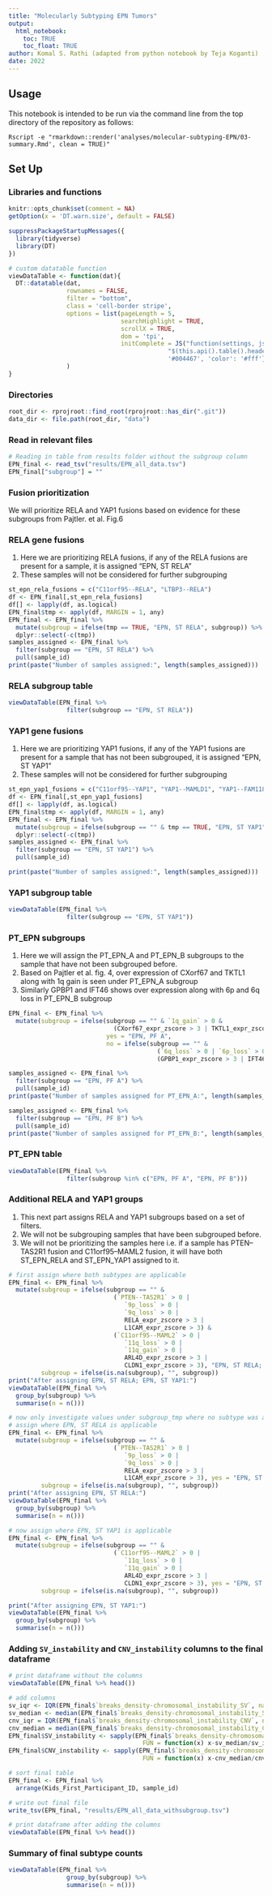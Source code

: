```yaml
---
title: "Molecularly Subtyping EPN Tumors"
output: 
  html_notebook:
    toc: TRUE
    toc_float: TRUE
author: Komal S. Rathi (adapted from python notebook by Teja Koganti)
date: 2022
---
```


## Usage

This notebook is intended to be run via the command line from the top directory
of the repository as follows:

```
Rscript -e "rmarkdown::render('analyses/molecular-subtyping-EPN/03-summary.Rmd', clean = TRUE)"
```

## Set Up

### Libraries and functions

```r
knitr::opts_chunk$set(comment = NA)
getOption(x = 'DT.warn.size', default = FALSE)
```

```r
suppressPackageStartupMessages({
  library(tidyverse)
  library(DT)
})
```

```r
# custom datatable function
viewDataTable <- function(dat){
  DT::datatable(dat,
                rownames = FALSE,
                filter = "bottom",
                class = 'cell-border stripe',
                options = list(pageLength = 5,
                               searchHighlight = TRUE,
                               scrollX = TRUE,
                               dom = 'tpi',
                               initComplete = JS("function(settings, json) {",
                                            "$(this.api().table().header()).css({'background-color':
                                            '#004467', 'color': '#fff'});","}"))
                )
}
```

### Directories

```r
root_dir <- rprojroot::find_root(rprojroot::has_dir(".git"))
data_dir <- file.path(root_dir, "data")
```

### Read in relevant files

```r
# Reading in table from results folder without the subgroup column
EPN_final <- read_tsv("results/EPN_all_data.tsv")
EPN_final["subgroup"] = ""
```

### Fusion prioritization

We will prioritize RELA and YAP1 fusions based on evidence for these subgroups from Pajtler. et al. Fig.6

### RELA gene fusions

1. Here we are prioritizing RELA fusions, if any of the RELA fusions are present for a sample, it is assigned "EPN, ST RELA"
2. These samples will not be considered for further subgrouping

```r
st_epn_rela_fusions = c("C11orf95--RELA", "LTBP3--RELA")
df <- EPN_final[,st_epn_rela_fusions]
df[] <- lapply(df, as.logical)
EPN_final$tmp <- apply(df, MARGIN = 1, any)
EPN_final <- EPN_final %>%
  mutate(subgroup = ifelse(tmp == TRUE, "EPN, ST RELA", subgroup)) %>%
  dplyr::select(-c(tmp))
samples_assigned <- EPN_final %>%
  filter(subgroup == "EPN, ST RELA") %>%
  pull(sample_id)
print(paste("Number of samples assigned:", length(samples_assigned)))
```

### RELA subgroup table

```r
viewDataTable(EPN_final %>%
                filter(subgroup == "EPN, ST RELA"))
```

### YAP1 gene fusions

1. Here we are prioritizing YAP1 fusions, if any of the YAP1 fusions are present for a sample that has not been subgrouped, it is assigned "EPN, ST YAP1"
2. These samples will not be considered for further subgrouping

```r
st_epn_yap1_fusions = c("C11orf95--YAP1", "YAP1--MAMLD1", "YAP1--FAM118B")
df <- EPN_final[,st_epn_yap1_fusions]
df[] <- lapply(df, as.logical)
EPN_final$tmp <- apply(df, MARGIN = 1, any)
EPN_final <- EPN_final %>%
  mutate(subgroup = ifelse(subgroup == "" & tmp == TRUE, "EPN, ST YAP1", subgroup)) %>%
  dplyr::select(-c(tmp))
samples_assigned <- EPN_final %>%
  filter(subgroup == "EPN, ST YAP1") %>%
  pull(sample_id)

print(paste("Number of samples assigned:", length(samples_assigned)))
```
### YAP1 subgroup table

```r
viewDataTable(EPN_final %>%
                filter(subgroup == "EPN, ST YAP1"))
```

### PT_EPN subgroups

1. Here we will assign the PT_EPN_A and PT_EPN_B subgroups to the sample that have not been subgrouped before. 
2. Based on Pajtler et al. fig. 4, over expression of CXorf67 and TKTL1 along with 1q gain is seen under PT_EPN_A subgroup
3. Similarly GPBP1 and IFT46 shows over expression along with 6p and 6q loss in PT_EPN_B subgroup


```r
EPN_final <- EPN_final %>%
  mutate(subgroup = ifelse(subgroup == "" & `1q_gain` > 0 & 
                             (CXorf67_expr_zscore > 3 | TKTL1_expr_zscore > 3), 
                           yes = "EPN, PF A", 
                           no = ifelse(subgroup == "" & 
                                         (`6q_loss` > 0 | `6p_loss` > 0) & 
                                         (GPBP1_expr_zscore > 3 | IFT46_expr_zscore > 3), yes = "EPN, PF B", no = subgroup))) 

samples_assigned <- EPN_final %>%
  filter(subgroup == "EPN, PF A") %>%
  pull(sample_id)
print(paste("Number of samples assigned for PT_EPN_A:", length(samples_assigned)))

samples_assigned <- EPN_final %>%
  filter(subgroup == "EPN, PF B") %>%
  pull(sample_id)
print(paste("Number of samples assigned for PT_EPN_B:", length(samples_assigned)))
```

### PT_EPN table

```r
viewDataTable(EPN_final %>%
                filter(subgroup %in% c("EPN, PF A", "EPN, PF B")))
```

### Additional RELA and YAP1 groups

1. This next part assigns RELA and YAP1 subgroups based on a set of filters.  
2. We will not be subgrouping samples that have been subgrouped before.
3. We will not be prioritizing the samples here i.e. if a sample has PTEN--TAS2R1 fusion and C11orf95--MAML2 fusion, it will have both ST_EPN_RELA and ST_EPN_YAP1 assigned to it.


```r
# first assign where both subtypes are applicable
EPN_final <- EPN_final %>%
  mutate(subgroup = ifelse(subgroup == "" &
                             (`PTEN--TAS2R1` > 0 | 
                                `9p_loss` > 0 | 
                                `9q_loss` > 0 | 
                                RELA_expr_zscore > 3 | 
                                L1CAM_expr_zscore > 3) & 
                             (`C11orf95--MAML2` > 0 | 
                                `11q_loss` > 0 |
                                `11q_gain` > 0 |
                                ARL4D_expr_zscore > 3 |
                                CLDN1_expr_zscore > 3), "EPN, ST RELA; EPN, ST YAP1", subgroup),
         subgroup = ifelse(is.na(subgroup), "", subgroup))
print("After assigning EPN, ST RELA; EPN, ST YAP1:")
viewDataTable(EPN_final %>%
  group_by(subgroup) %>%
  summarise(n = n()))

# now only investigate values under subgroup_tmp where no subtype was assigned in the previous step
# assign where EPN, ST RELA is applicable  
EPN_final <- EPN_final %>%
  mutate(subgroup = ifelse(subgroup == "" &
                             (`PTEN--TAS2R1` > 0 | 
                                `9p_loss` > 0 |
                                `9q_loss` > 0 |
                                RELA_expr_zscore > 3 |
                                L1CAM_expr_zscore > 3), yes = "EPN, ST RELA", subgroup),
         subgroup = ifelse(is.na(subgroup), "", subgroup))
print("After assigning EPN, ST RELA:")
viewDataTable(EPN_final %>%
  group_by(subgroup) %>%
  summarise(n = n()))

# now assign where EPN, ST YAP1 is applicable
EPN_final <- EPN_final %>%
  mutate(subgroup = ifelse(subgroup == "" &
                             (`C11orf95--MAML2` > 0 | 
                                `11q_loss` > 0 |
                                `11q_gain` > 0 |
                                ARL4D_expr_zscore > 3 |
                                CLDN1_expr_zscore > 3), yes = "EPN, ST YAP1", subgroup),
         subgroup = ifelse(is.na(subgroup), "", subgroup))

print("After assigning EPN, ST YAP1:")
viewDataTable(EPN_final %>%
  group_by(subgroup) %>%
  summarise(n = n()))
```

### Adding `SV_instability` and `CNV_instability` columns to the final dataframe

```r
# print dataframe without the columns
viewDataTable(EPN_final %>% head())

# add columns
sv_iqr <- IQR(EPN_final$`breaks_density-chromosomal_instability_SV`, na.rm = T)
sv_median <- median(EPN_final$`breaks_density-chromosomal_instability_SV`, na.rm = T)
cnv_iqr = IQR(EPN_final$`breaks_density-chromosomal_instability_CNV`, na.rm = T)
cnv_median = median(EPN_final$`breaks_density-chromosomal_instability_CNV`, na.rm = T)
EPN_final$SV_instability <- sapply(EPN_final$`breaks_density-chromosomal_instability_SV`, 
                                     FUN = function(x) x-sv_median/sv_iqr)
EPN_final$CNV_instability <- sapply(EPN_final$`breaks_density-chromosomal_instability_CNV`, 
                                     FUN = function(x) x-cnv_median/cnv_iqr)

# sort final table
EPN_final <- EPN_final %>% 
  arrange(Kids_First_Participant_ID, sample_id)

# write out final file 
write_tsv(EPN_final, "results/EPN_all_data_withsubgroup.tsv")

# print dataframe after adding the columns
viewDataTable(EPN_final %>% head())
```

### Summary of final subtype counts

```r
viewDataTable(EPN_final %>%
                group_by(subgroup) %>%
                summarise(n = n()))

```

